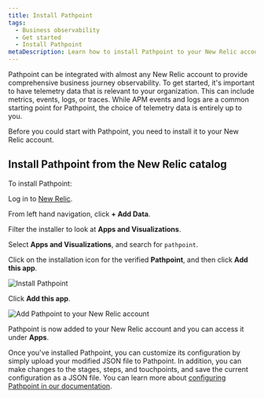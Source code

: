 ```yaml
---
title: Install Pathpoint
tags:
  - Business observability
  - Get started
  - Install Pathpoint
metaDescription: Learn how to install Pathpoint to your New Relic account
---
```




Pathpoint can be integrated with almost any New Relic account to provide comprehensive business journey observability. To get started, it's important to have telemetry data that is relevant to your organization. This can include metrics, events, logs, or traces. 
While APM events and logs are a common starting point for Pathpoint, the choice of telemetry data is entirely up to you. 

Before you could start with Pathpoint, you need to install it to your New Relic account.

## Install Pathpoint from the New Relic catalog

To install Pathpoint:

<Steps>

<Step>

Log in to [New Relic](https://one.newrelic.com). 

</Step>

<Step>

From left hand navigation, click **+ Add Data**.

</Step>

<Step>

Filter the installer to look at **Apps and Visualizations**.

</Step>

<Step>

Select **Apps and Visualizations**, and search for `pathpoint`.

</Step>

<Step>

Click on the installation icon for the verified **Pathpoint**, and then click **Add this app**.

<img
  title="Install Pathpoint"
  alt="Install Pathpoint"
  src={installPathpoint}
/>

</Step>

<Step>

Click **Add this app**.

<img
  title="Add Pathpoint to your New Relic account"
  alt="Add Pathpoint to your New Relic account"
  src={addPathpointApp}
/>

</Step>

Pathpoint is now added to your New Relic account and you can access it under **Apps**.

</Steps>

Once you've installed Pathpoint, you can customize its configuration by simply upload your modified JSON file to Pathpoint. In addition, you can make changes to the stages, steps, and touchpoints, and save the current configuration as a JSON file. You can learn more about [configuring Pathpoint in our documentation](/docs/business-observability/configure-pathpoint/). 